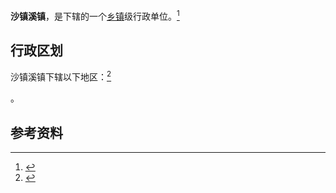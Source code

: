 {{中国乡级行政区|42/05/27/104/000}}

'''沙镇溪镇'''，是{{PRC admin/fullname|42/05/27/104/000|3}}下辖的一个[[乡镇|乡镇]]级行政单位。<ref>{{PRC admin/ref sgc|{{PRC admin/parent|42/05/27/104/000}}}}</ref>

== 行政区划 ==

沙镇溪镇下辖以下地区：<ref>{{PRC admin/ref sgc|42/05/27/104/000}}</ref>

{{PRC admin/children|42/05/27/104/000}}。

== 参考资料 ==

{{reflist}}

{{行政区划小作品}}
{{PRC admin/navcat|42/05/27/104/000}}